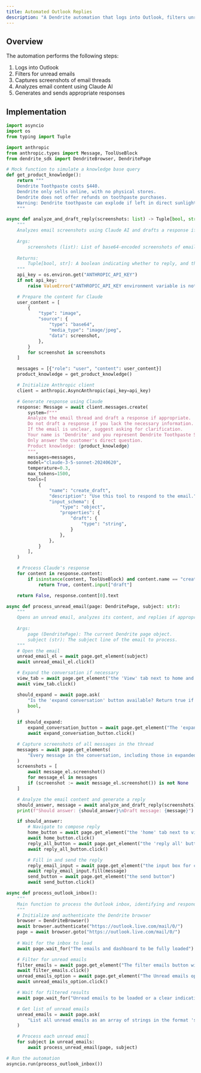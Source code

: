 ```yaml
---
title: Automated Outlook Replies
description: "A Dendrite automation that logs into Outlook, filters unread emails, and automatically replies to them"
---
```


## Overview

The automation performs the following steps:
1. Logs into Outlook
2. Filters for unread emails
3. Captures screenshots of email threads
4. Analyzes email content using Claude AI
5. Generates and sends appropriate responses


## Implementation

```python
import asyncio
import os
from typing import Tuple

import anthropic
from anthropic.types import Message, ToolUseBlock
from dendrite_sdk import DendriteBrowser, DendritePage

# Mock function to simulate a knowledge base query
def get_product_knowledge():
    return """
    Dendrite Toothpaste costs $440.
    Dendrite only sells online, with no physical stores.
    Dendrite does not offer refunds on toothpaste purchases.
    Warning: Dendrite toothpaste can explode if left in direct sunlight for extended periods.
    """

async def analyze_and_draft_reply(screenshots: list) -> Tuple[bool, str]:
    """
    Analyzes email screenshots using Claude AI and drafts a response if appropriate.
    
    Args:
        screenshots (list): List of base64-encoded screenshots of email messages.
    
    Returns:
        Tuple[bool, str]: A boolean indicating whether to reply, and the drafted reply text.
    """
    api_key = os.environ.get("ANTHROPIC_API_KEY")
    if not api_key:
        raise ValueError("ANTHROPIC_API_KEY environment variable is not set")

    # Prepare the content for Claude
    user_content = [
        {
            "type": "image",
            "source": {
                "type": "base64",
                "media_type": "image/jpeg",
                "data": screenshot,
            },
        }
        for screenshot in screenshots
    ]

    messages = [{"role": "user", "content": user_content}]
    product_knowledge = get_product_knowledge()

    # Initialize Anthropic client
    client = anthropic.AsyncAnthropic(api_key=api_key)

    # Generate response using Claude
    response: Message = await client.messages.create(
        system=f"""
        Analyze the email thread and draft a response if appropriate. 
        Do not draft a response if you lack the necessary information.
        If the email is unclear, suggest asking for clarification.
        Your name is 'Dendrite' and you represent Dendrite Toothpaste Supreme.
        Only answer the customer's direct question.
        Product knowledge: {product_knowledge}
        """,
        messages=messages,
        model="claude-3-5-sonnet-20240620",
        temperature=0.3,
        max_tokens=1500,
        tools=[
            {
                "name": "create_draft",
                "description": "Use this tool to respond to the email.",
                "input_schema": {
                    "type": "object",
                    "properties": {
                        "draft": {
                            "type": "string",
                        }
                    },
                },
            }
        ],
    )

    # Process Claude's response
    for content in response.content:
        if isinstance(content, ToolUseBlock) and content.name == "create_draft":
            return True, content.input["draft"]

    return False, response.content[0].text

async def process_unread_email(page: DendritePage, subject: str):
    """
    Opens an unread email, analyzes its content, and replies if appropriate.
    
    Args:
        page (DendritePage): The current Dendrite page object.
        subject (str): The subject line of the email to process.
    """
    # Open the email
    unread_email_el = await page.get_element(subject)
    await unread_email_el.click()

    # Expand the conversation if necessary
    view_tab = await page.get_element("the 'View' tab next to home and help")
    await view_tab.click()

    should_expand = await page.ask(
        "Is the 'expand conversation' button available? Return true if we should click it, false otherwise.",
        bool,
    )

    if should_expand:
        expand_conversation_button = await page.get_element("The 'expand conversation' button")
        await expand_conversation_button.click()

    # Capture screenshots of all messages in the thread
    messages = await page.get_elements(
        "Every message in the conversation, including those in expanded threads"
    )
    screenshots = [
        await message_el.screenshot()
        for message_el in messages
        if (screenshot := await message_el.screenshot()) is not None
    ]

    # Analyze the email content and generate a reply
    should_answer, message = await analyze_and_draft_reply(screenshots)
    print(f"Should answer: {should_answer}\nDraft message: {message}")

    if should_answer:
        # Navigate to compose reply
        home_button = await page.get_element("the 'home' tab next to view and help")
        await home_button.click()
        reply_all_button = await page.get_element("the 'reply all' button next to read/unread")
        await reply_all_button.click()

        # Fill in and send the reply
        reply_email_input = await page.get_element("the input box for composing a reply")
        await reply_email_input.fill(message)
        send_button = await page.get_element("the send button")
        await send_button.click()

async def process_outlook_inbox():
    """
    Main function to process the Outlook inbox, identifying and responding to unread emails.
    """
    # Initialize and authenticate the Dendrite browser
    browser = DendriteBrowser()
    await browser.authenticate("https://outlook.live.com/mail/0/")
    page = await browser.goto("https://outlook.live.com/mail/0/")
    
    # Wait for the inbox to load
    await page.wait_for("The emails and dashboard to be fully loaded")

    # Filter for unread emails
    filter_emails = await page.get_element("The filter emails button with the filter icon")
    await filter_emails.click()
    unread_emails_option = await page.get_element("The Unread emails option in the filter dropdown")
    await unread_emails_option.click()

    # Wait for filtered results
    await page.wait_for("Unread emails to be loaded or a clear indication of no unread emails")

    # Get list of unread emails
    unread_emails = await page.ask(
        "List all unread emails as an array of strings in the format 'sender's name – subject'"
    )

    # Process each unread email
    for subject in unread_emails:
        await process_unread_email(page, subject)

# Run the automation
asyncio.run(process_outlook_inbox())
```
